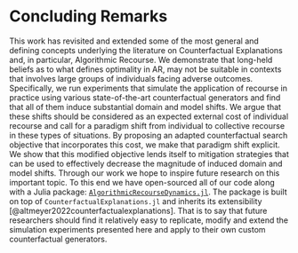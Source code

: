 # Concluding Remarks {#conclusion}

This work has revisited and extended some of the most general and defining concepts underlying the literature on Counterfactual Explanations and, in particular, Algorithmic Recourse. We demonstrate that long-held beliefs as to what defines optimality in AR, may not be suitable in contexts that involves large groups of individuals facing adverse outcomes. Specifically, we run experiments that simulate the application of recourse in practice using various state-of-the-art counterfactual generators and find that all of them induce substantial domain and model shifts. We argue that these shifts should be considered as an expected external cost of individual recourse and call for a paradigm shift from individual to collective recourse in these types of situations. By proposing an adapted counterfactual search objective that incorporates this cost, we make that paradigm shift explicit. We show that this modified objective lends itself to mitigation strategies that can be used to effectively decrease the magnitude of induced domain and model shifts. Through our work we hope to inspire future research on this important topic. To this end we have open-sourced all of our code along with a Julia package: [`AlgorithmicRecourseDynamics.jl`](https://anonymous.4open.science/r/AlgorithmicRecourseDynamics/README.md). The package is built on top of `CounterfactualExplanations.jl` and inherits its extensibility [@altmeyer2022counterfactualexplanations]. That is to say that future researchers should find it relatively easy to replicate, modify and extend the simulation experiments presented here and apply to their own custom counterfactual generators. 
